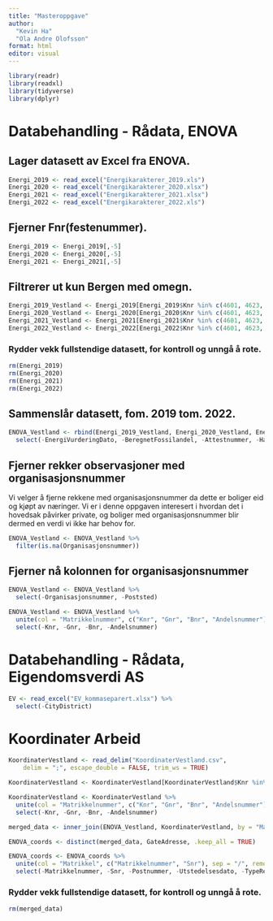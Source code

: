 ```yaml
---
title: "Masteroppgave"
author: 
  "Kevin Ha"
  "Ola Andre Olofsson"
format: html
editor: visual
---
```


```r
library(readr)
library(readxl)
library(tidyverse)
library(dplyr)
```

# Databehandling - Rådata, ENOVA

## Lager datasett av Excel fra ENOVA.

```r
Energi_2019 <- read_excel("Energikarakterer_2019.xls")
Energi_2020 <- read_excel("Energikarakterer_2020.xlsx")
Energi_2021 <- read_excel("Energikarakterer_2021.xlsx")
Energi_2022 <- read_excel("Energikarakterer_2022.xls")
```

## Fjerner Fnr(festenummer).

```r
Energi_2019 <- Energi_2019[,-5]
Energi_2020 <- Energi_2020[,-5]
Energi_2021 <- Energi_2021[,-5]
```

## Filtrerer ut kun Bergen med omegn.

```r
Energi_2019_Vestland <- Energi_2019[Energi_2019$Knr %in% c(4601, 4623, 4624, 4626, 4627, 4628, 4630, 4631, 4632), ]
Energi_2020_Vestland <- Energi_2020[Energi_2020$Knr %in% c(4601, 4623, 4624, 4626, 4627, 4628, 4630, 4631, 4632), ]
Energi_2021_Vestland <- Energi_2021[Energi_2021$Knr %in% c(4601, 4623, 4624, 4626, 4627, 4628, 4630, 4631, 4632), ]
Energi_2022_Vestland <- Energi_2022[Energi_2022$Knr %in% c(4601, 4623, 4624, 4626, 4627, 4628, 4630, 4631, 4632), ]
```

### Rydder vekk fullstendige datasett, for kontroll og unngå å rote.

```r
rm(Energi_2019)
rm(Energi_2020)
rm(Energi_2021)
rm(Energi_2022)
```

## Sammenslår datasett, fom. 2019 tom. 2022.

```r
ENOVA_Vestland <- rbind(Energi_2019_Vestland, Energi_2020_Vestland, Energi_2021_Vestland, Energi_2022_Vestland) %>% 
  select(-EnergiVurderingDato, -BeregnetFossilandel, -Attestnummer, -HarEnergiVurdering)
```

## Fjerner rekker observasjoner med organisasjonsnummer

Vi velger å fjerne rekkene med organisasjonsnummer da dette er boliger eid og kjøpt av næringer. Vi er i denne oppgaven interesert i hvordan det i hovedsak påvirker private, og boliger med organisasjonsnummer blir dermed en verdi vi ikke har behov for.

```r
ENOVA_Vestland <- ENOVA_Vestland %>%
  filter(is.na(Organisasjonsnummer))
```

## Fjerner nå kolonnen for organisasjonsnummer

```r
ENOVA_Vestland <- ENOVA_Vestland %>% 
  select(-Organisasjonsnummer, -Poststed)
```

```r
ENOVA_Vestland <- ENOVA_Vestland %>%
  unite(col = "Matrikkelnummer", c("Knr", "Gnr", "Bnr", "Andelsnummer"), sep = "/", remove = FALSE) %>% 
  select(-Knr, -Gnr, -Bnr, -Andelsnummer)
```

# Databehandling - Rådata, Eigendomsverdi AS

```r
EV <- read_excel("EV_kommaseparert.xlsx") %>% 
  select(-CityDistrict)
```

# Koordinater Arbeid

```r
KoordinaterVestland <- read_delim("KoordinaterVestland.csv", 
    delim = ";", escape_double = FALSE, trim_ws = TRUE)
```

```r
KoordinaterVestland <- KoordinaterVestland[KoordinaterVestland$Knr %in% c(4601, 4623, 4624, 4626, 4627, 4628, 4630, 4631, 4632), ]
```

```r
KoordinaterVestland <- KoordinaterVestland %>%
  unite(col = "Matrikkelnummer", c("Knr", "Gnr", "Bnr", "Andelsnummer"), sep = "/", remove = FALSE) %>% 
  select(-Knr, -Gnr, -Bnr, -Andelsnummer)
```

```r
merged_data <- inner_join(ENOVA_Vestland, KoordinaterVestland, by = "Matrikkelnummer")
```

```r
ENOVA_coords <- distinct(merged_data, GateAdresse, .keep_all = TRUE)
```

```r
ENOVA_coords <- ENOVA_coords %>%
  unite(col = "Matrikkel", c("Matrikkelnummer", "Snr"), sep = "/", remove = FALSE) %>% 
  select(-Matrikkelnummer, -Snr, -Postnummer, -Utstedelsesdato, -TypeRegistrering, -Fnr)
```

### Rydder vekk fullstendige datasett, for kontroll og unngå å rote.

```r
rm(merged_data)
```




